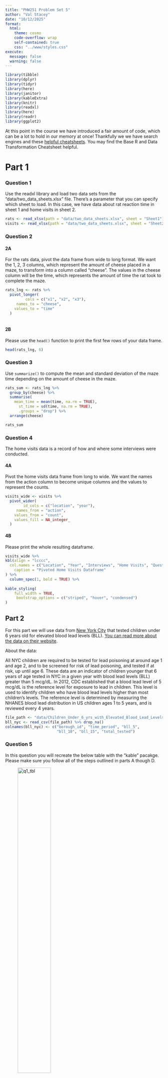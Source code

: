 ```yaml
---
title: "PHW251 Problem Set 5"
author: "Val Stacey"
date: "10/12/2025"
format:
  html:
    theme: cosmo
    code-overflow: wrap
    self-contained: true
    css: "../www/styles.css"
execute:
  message: false
  warning: false
---
```


```r
library(tibble)
library(dplyr)
library(tidyr)
library(here)
library(janitor)
library(kableExtra)
library(knitr)
library(readxl)
library(here)
library(readr)
library(ggplot2)
```


At this point in the course we have introduced a fair amount of code, which can be a lot to hold in our memory at once! Thankfully we we have search engines and these [helpful cheatsheets](https://rstudio.com/resources/cheatsheets/). You may find the Base R and Data Transformation Cheatsheet helpful.



\newpage


# Part 1

### Question 1

Use the readxl library and load two data sets from the "data/two_data_sheets.xlsx" file. There's a parameter that you can specify which sheet to load. In this case, we have data about rat reaction time in sheet 1 and home visits in sheet 2.

```r
rats <- read_xlsx(path = "data/two_data_sheets.xlsx", sheet = "Sheet1") %>% clean_names()
visits <- read_xlsx(path = "data/two_data_sheets.xlsx", sheet = "Sheet2") %>% clean_names()
```

\newpage



### Question 2

#### 2A

For the rats data, pivot the data frame from wide to long format. We want the 1, 2, 3 columns, which represent the amount of cheese placed in a maze, to transform into a column called "cheese". The values in the cheese column will be the time, which represents the amount of time the rat took to complete the maze. 


```r

rats_lng <- rats %>%
  pivot_longer(
         cols = c("x1", "x2", "x3"),
     names_to = "cheese", 
    values_to = "time"
  )
  

```


#### 2B

Please use the `head()` function to print the first few rows of your data frame.

```r
head(rats_lng, 6)
```

\newpage 

### Question 3

Use `summarize()` to compute the mean and standard deviation of the maze time depending on the amount of cheese in the maze.

```r

rats_sum <- rats_lng %>%
  group_by(cheese) %>%
  summarise(
    mean_time = mean(time, na.rm = TRUE), 
      st_time = sd(time, na.rm = TRUE),
      .groups = "drop") %>%
  arrange(cheese)

rats_sum


```

\newpage

### Question 4

The home visits data is a record of how and where some interviews were conducted. 

#### 4A 

Pivot the home visits data frame from long to wide. We want the names from the action column to become unique columns and the values to represent the counts. 

```r
visits_wide <- visits %>%
  pivot_wider(
        id_cols = c("location", "year"),
     names_from = "action", 
    values_from = "count", 
    values_fill = NA_integer_
  )
```

#### 4B

Please print the whole resulting dataframe.

```r
visits_wide %>%
kbl(align = "lcccc",
  col.names = c("Location", "Year", "Interviews", "Home Visits", "Questionnaires"),
    caption = "Pivoted Home Visits Dataframe"
) %>%
  column_spec(1, bold = TRUE) %>%
  
kable_styling(
    full_width = TRUE, 
     bootstrap_options = c("striped", "hover", "condensed")
)
```


\newpage

## Part 2

For this part we will use data from [New York City](https://data.cityofnewyork.us/Health/Children-Under-6-yrs-with-Elevated-Blood-Lead-Leve/tnry-kwh5) that tested children under 6 years old for elevated blood lead levels (BLL). [You can read more about the data on their website](https://data.cityofnewyork.us/Health/Children-Under-6-yrs-with-Elevated-Blood-Lead-Leve/tnry-kwh5).

About the data:

All NYC children are required to be tested for lead poisoning at around age 1 and age 2, and to be screened for risk of lead poisoning, and tested if at risk, up until age 6. These data are an indicator of children younger that 6 years of age tested in NYC in a given year with blood lead levels (BLL) greater than 5 mcg/dL. In 2012, CDC established that a blood lead level of 5 mcg/dL is the reference level for exposure to lead in children. This level is used to identify children who have blood lead levels higher than most children's levels. The reference level is determined by measuring the NHANES blood lead distribution in US children ages 1 to 5 years, and is reviewed every 4 years.

```r

file_path <- "data/Children_Under_6_yrs_with_Elevated_Blood_Lead_Levels__BLL_.csv"
bll_nyc <- read_csv(file_path) %>% drop_na()
colnames(bll_nyc) <- c("borough_id", "time_period", "bll_5", 
                       "bll_10", "bll_15", "total_tested")

```

### Question 5

In this question you will recreate the below table with the "kable" pacakge. Please make sure you follow all of the steps outlined in parts A though D. 

![q1_tbl](data/question_1_table.png){width="50%"}


You will need to calculate the BLL per 1,000, filter for years 2015-2016, and rename the boroughs based on the following coding scheme:

* 1: Bronx
* 2: Brooklyn
* 3: Manhattan
* 4: Queens
* 5: Staten Island

\newpage

#### 5A

First, filter your dataframe for the years 2015-2016 and rename the boroughs. If you make your borough names a factor, it will make your life easier when we create tables and graphs.

```r
nyc_A <- bll_nyc %>%
  filter(between(time_period, 2015, 2016)) %>%
  mutate(
    borough = factor(borough_id, levels = 1:5,
       labels = c("Bronx", "Brooklyn", "Manhattan", "Queens", "Staten Island"),
      ordered = TRUE)
  ) %>%
  select(-borough_id) %>%
  relocate(borough, .before = "time_period")
```

#### 5B

Second, group and summarize the data to calculate the total *number* of children in each borough in each year that were tested and the number with blood lead levels that were greater than 5 mcg/dL, 10 mcg/dL, or 15 mcg/dL.

```r
nyc_B <- nyc_A %>%
  group_by(borough, time_period) %>%
  summarise(
    total_tested = first(total_tested),
    gr_5 = sum(bll_5),
    gr_10 = sum(bll_10),
    gr_15 = sum(bll_15),
    .groups = "drop"
  )
```

#### 5C

Third, calculate the rate at which each blood lead level occurred in each year in each borough (BLL per 1,000).

```r
nyc_C <- nyc_B %>%
  group_by(borough, time_period) %>%
  mutate(
    gr_5_rt = round((1000 * gr_5/total_tested),1),
    gr_10_rt = round((1000 * gr_10/total_tested),1),
    gr_15_rt = round((1000 * gr_15/total_tested),1)
  )
```


\newpage

#### 5D

Now we have calculated all the numbers we need to recreate the table shown at the beginning of this question. Use `kable()` to produce your table.
```r

nyc_D <- nyc_C %>%
  select(-c(total_tested, gr_5, gr_10, gr_15)) %>%
  arrange(borough, time_period)

bll_tble <- nyc_D %>%
  kbl(align = "lcccc",
      col.names = c("Borough", "Year", "BLL ≥5 µg/dL", "BLL ≥10 µg/dL", "BLL ≥15 µg/dL"),
      caption = "<h4 style='text-align:center; font-weight:bold;color:#000'>
                  BLL Rates per 1,000 Tested in New York City, 2015–2016</h4>",
    escape = FALSE) %>%
  column_spec(1, bold = TRUE) %>%
  kable_styling(full_width = TRUE,
    bootstrap_options = c("striped", "hover", "condensed"))

bll_tble 
```


\newpage

### Question 6

In this question you will replicate the following bar chart. Since we want the graph to have an ascending order, we will need to factor borough_id with the levels in a different order than the default. Note that this graph covers the whole time period from the original dataset!

[Here are the HEX codes used for the colors](https://colorswall.com/palette/454/):

* #ff6600: orange
* #003884: blue

![q2_bar](data/question_2_bar.png){width=50%}

\newpage


#### 6A

First, summarize the original dataset, counting only the number of kids with BLL > 5mcg/dL. Don't forget to change the order of factor borough_id in accordance with the graph above!
```r
bar_df <- bll_nyc %>%
  group_by(borough_id) %>%
  summarise(
       gr_5 = sum(bll_5),
    .groups = "drop") %>%
  mutate(
   borough = factor(borough_id, levels = 1:5,
       labels = c("Bronx", "Brooklyn", "Manhattan", "Queens", "Staten Island"),
      ordered = TRUE)
  ) %>%
  select(-borough_id) %>%
  relocate(borough, .before = "gr_5") %>%
  arrange(gr_5) %>%
  mutate(borough = factor(borough, levels = borough))
```


\newpage

#### 6B

Then make the graph!
```r
p_6 <- ggplot(bar_df) + 
  geom_col(
    aes(x = borough, y = gr_5),
    fill = "#ff6600",
    color = "#003884"
  ) +
  theme_classic() +
  labs(
  title = "New York City: Number of Children with\nElevated Blood Lead Levels (≥5 µg/dL)",
    subtitle = "2005–2016 by Borough",
    x = "Borough",
    y = "Count (BLL ≥5 µg/dL)"
  ) +
  theme(
    plot.title = element_text(face = "bold", size = 14, hjust = 0.5),
    plot.subtitle = element_text(size = 12, hjust = 0.5),
    axis.title.x = element_text(size = 12, face = "bold", margin = margin(t=15)),
    axis.title.y = element_text(size = 12, face = "bold", margin = margin(r=15))
  )
```


\newpage


::: {.centered-plot}
```r
p_6
```
:::
